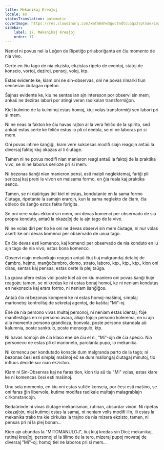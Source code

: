 ```yaml
---
title: Mekanikaj Kreaĵoj
locale: eo
statusTranslation: automatic
coverImage: https://res.cloudinary.com/xmfm6mhw3gwctndtcubgx2rptnae/image/upload/v1740468922/small_cover_tratado_de_psicologia_revolucionaria_a4c0dca4e0.webp
sidebar:
    label: 17. Mekanikaj Kreaĵoj
    order: 17
---
```

Neniel ni povus nei la Leĝon de Ripetiĝo prilaboriĝanta en ĉiu momento de nia vivo.

Certe en ĉiu tago de nia ekzisto, ekzistas ripeto de eventoj, statoj de konscio, vortoj, deziroj, pensoj, voloj, ktp.

Estas evidente ke, kiam oni ne sin-observas, oni ne povas rimarki tiun senĉesan ĉiutagan ripeton.

Ŝajnas evidente ke, kiu ne sentas ian ajn intereson por observi sin mem, ankaŭ ne deziras labori por atingi veran radikalan transformiĝon.

Kiel kulmino de la kulminoj estas homoj, kiuj volas transformiĝi sen labori pri si mem.

Ni ne neas la fakton ke ĉiu havas rajton al la vera feliĉo de la spirito, sed ankaŭ estas certe ke feliĉo estus io pli ol neebla, se ni ne laboras pri si mem.

Oni povas intime ŝanĝiĝi, kiam vere sukcesas modifi siajn reagojn antaŭ la diversaj faktoj kiuj okazas al li ĉiutage.

Tamen ni ne povus modifi nian manieron reagi antaŭ la faktoj de la praktika vivo, se ni ne laborus serioze pri si mem.

Ni bezonas ŝanĝi nian manieron pensi, esti malpli neglektemaj, fariĝi pli seriozaj kaj preni la vivon en malsama formo, en ĝia reala kaj praktika senco.

Tamen, se ni daŭrigas tiel kiel ni estas, kondutante en la sama formo ĉiutage, ripetante la samajn erarojn, kun la sama neglekto de ĉiam, ĉia ebleco de ŝanĝo estos fakte forigita.

Se oni vere volas ekkoni sin mem, oni devas komenci per observado de sia propra konduto, antaŭ la okazaĵoj de iu ajn tago de la vivo.

Ni ne volas diri per tio ke oni ne devas observi sin mem ĉiutage, ni nur volas aserti ke oni devas komenci per observado de unua tago.

En ĉio devas esti komenco, kaj komenci per observado de nia konduto en iu ajn tago de nia vivo, estas bona komenco.

Observi niajn mekanikajn reagojn antaŭ ĉiuj tiuj malgrandaj detaloj de ĉambro, hejmo, manĝoĉambro, domo, strato, laboro, ktp., ktp., ktp., kion oni diras, sentas kaj pensas, estas certe la plej taŭga.

La grava afero estas vidi poste kiel aŭ en kiu maniero oni povas ŝanĝi tiujn reagojn; tamen, se ni kredas ke ni estas bonaj homoj, ke ni neniam kondutas en nekonscia kaj erara formo, ni neniam ŝanĝiĝos.

Antaŭ ĉio ni bezonas kompreni ke ni estas homoj-maŝinoj, simplaj marionetoj kontrolitaj de sekretaj agentoj, de kaŝitaj "Mi"-oj.

Ene de nia persono vivas multaj personoj, ni neniam estas identaj; foje manifestiĝas en ni persono avara, aliajn fojojn persono kolerema, en iu ajn alia momento persono grandioza, bonvola, poste persono skandala aŭ kalumnia, poste sanktulo, poste mensogulo, ktp.

Ni havas homojn de ĉia klaso ene de ĉiu el ni, "Mi"-ojn de ĉia specio. Nia personeco ne estas pli ol marioneto, parolanta pupo, io mekanika.

Ni komencu per kondutado konscie dum malgranda parto de la tago; ni bezonas ĉesi esti simplaj maŝinoj eĉ se dum mallongaj ĉiutagaj minutoj, tio influos decide sur nian ekziston.

Kiam ni Sin-Observas kaj ne faras tion, kion tiu aŭ tiu "Mi" volas, estas klare ke ni komencas ĉesi esti maŝinoj.

Unu sola momento, en kiu oni estas sufiĉe konscia, por ĉesi esti maŝino, se oni faras ĝin libervole, kutime modifas radikale multajn malagrablajn cirkonstancojn.

Bedaŭrinde ni vivas ĉiutage mekanisman, rutinan, absurdar vivon. Ni ripetas okazaĵojn, niaj kutimoj estas la samaj, ni neniam volis modifi ilin, ili estas la mekanika trako tra kie cirkulas la trajno de nia mizera ekzisto, tamen, ni pensas pri ni la plej bonan...

Kien ajn abundas la "MITOMANULOJ", tiuj kiuj kredas sin Dioj; mekanikaj, rutinaj kreaĵoj, personoj el la ŝlimo de la tero, mizeraj pupoj movataj de diversaj "Mi"-oj; homoj tiel ne laboros pri si mem...

